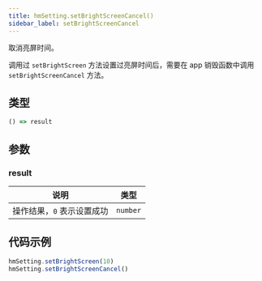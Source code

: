 ```yaml
---
title: hmSetting.setBrightScreenCancel()
sidebar_label: setBrightScreenCancel
---
```


取消亮屏时间。

调用过 `setBrightScreen` 方法设置过亮屏时间后，需要在 app 销毁函数中调用 `setBrightScreenCancel` 方法。

## 类型

```ts
() => result
```

## 参数

### result

| 说明                       | 类型     |
| -------------------------- | -------- |
| 操作结果，`0` 表示设置成功 | `number` |

## 代码示例

```js
hmSetting.setBrightScreen(10)
hmSetting.setBrightScreenCancel()
```
